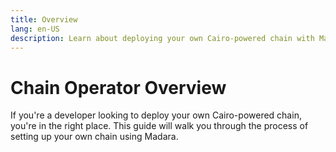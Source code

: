 ```yaml
---
title: Overview
lang: en-US
description: Learn about deploying your own Cairo-powered chain with Madara.
---
```


# Chain Operator Overview

If you're a developer looking to deploy your own Cairo-powered chain, you're in the right place. This guide will walk you through the process of setting up your own chain using Madara.